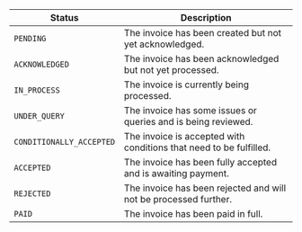 
| Status                    | Description                                                                                     |
|---------------------------|-------------------------------------------------------------------------------------------------|
| `PENDING`                 | The invoice has been created but not yet acknowledged.                                          |
| `ACKNOWLEDGED`            | The invoice has been acknowledged but not yet processed.                                        |
| `IN_PROCESS`              | The invoice is currently being processed.                                                       |
| `UNDER_QUERY`             | The invoice has some issues or queries and is being reviewed.                                   |
| `CONDITIONALLY_ACCEPTED`  | The invoice is accepted with conditions that need to be fulfilled.                              |
| `ACCEPTED`                | The invoice has been fully accepted and is awaiting payment.                                    |
| `REJECTED`                | The invoice has been rejected and will not be processed further.                                |
| `PAID`                    | The invoice has been paid in full.                                                              |